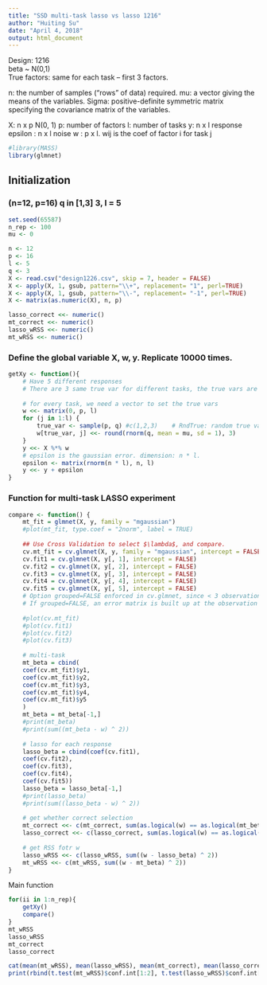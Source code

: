 ```yaml
---
title: "SSD multi-task lasso vs lasso 1216"
author: "Huiting Su"
date: "April 4, 2018"
output: html_document
---
```

Design: 1216  
beta ~ N(0,1)  
True factors: same for each task -- first 3 factors.

n: the number of samples ("rows" of data) required.
mu: a vector giving the means of the variables.
Sigma: positive-definite symmetric matrix specifying the covariance matrix of the variables.

X: n x p  N(0, 1)
p: number of factors
l: number of tasks
y: n x l  response
epsilon : n x l  noise
w : p x l. wij is the coef of factor i for task j

```r
#library(MASS)
library(glmnet)
```

## Initialization
### (n=12, p=16) q in [1,3] 3, l = 5
```r
set.seed(65587)
n_rep <- 100
mu <- 0

n <- 12
p <- 16
l <- 5
q <- 3
X <- read.csv("design1226.csv", skip = 7, header = FALSE)
X <- apply(X, 1, gsub, pattern="\\+", replacement= "1", perl=TRUE)
X <- apply(X, 1, gsub, pattern="\\-", replacement= "-1", perl=TRUE)
X <- matrix(as.numeric(X), n, p)

lasso_correct <<- numeric()
mt_correct <<- numeric()
lasso_wRSS <<- numeric()
mt_wRSS <<- numeric()
```

### Define the global variable X, w, y. Replicate 10000 times.
```r
getXy <- function(){
    # Have 5 different responses
    # There are 3 same true var for different tasks, the true vars are randomly chosen
    
    # for every task, we need a vector to set the true vars
    w <<- matrix(0, p, l)
    for (j in 1:l) {
        true_var <- sample(p, q) #c(1,2,3)    # RndTrue: random true variables
        w[true_var, j] <<- round(rnorm(q, mean = mu, sd = 1), 3)
    }
    y <<- X %*% w
    # epsilon is the gaussian error. dimension: n * l.
    epsilon <- matrix(rnorm(n * l), n, l)
    y <<- y + epsilon
}
```


### Function for multi-task LASSO experiment
```r
compare <- function() {
    mt_fit = glmnet(X, y, family = "mgaussian")
    #plot(mt_fit, type.coef = "2norm", label = TRUE)
    
    ## Use Cross Validation to select $\lambda$, and compare.
    cv.mt_fit = cv.glmnet(X, y, family = "mgaussian", intercept = FALSE)
    cv.fit1 = cv.glmnet(X, y[, 1], intercept = FALSE)
    cv.fit2 = cv.glmnet(X, y[, 2], intercept = FALSE)
    cv.fit3 = cv.glmnet(X, y[, 3], intercept = FALSE)
    cv.fit4 = cv.glmnet(X, y[, 4], intercept = FALSE)
    cv.fit5 = cv.glmnet(X, y[, 5], intercept = FALSE)
    # Option grouped=FALSE enforced in cv.glmnet, since < 3 observations per fold
    # If grouped=FALSE, an error matrix is built up at the observation level from the predictions from the nfold fits, and then summarized
    
    #plot(cv.mt_fit)
    #plot(cv.fit1)
    #plot(cv.fit2)
    #plot(cv.fit3)
    
    # multi-task
    mt_beta = cbind(
    coef(cv.mt_fit)$y1,
    coef(cv.mt_fit)$y2,
    coef(cv.mt_fit)$y3,
    coef(cv.mt_fit)$y4,
    coef(cv.mt_fit)$y5
    )
    mt_beta = mt_beta[-1,]
    #print(mt_beta)
    #print(sum((mt_beta - w) ^ 2))
    
    # lasso for each response
    lasso_beta = cbind(coef(cv.fit1),
    coef(cv.fit2),
    coef(cv.fit3),
    coef(cv.fit4),
    coef(cv.fit5))
    lasso_beta = lasso_beta[-1,]
    #print(lasso_beta)
    #print(sum((lasso_beta - w) ^ 2))
    
    # get whether correct selection
    mt_correct <<- c(mt_correct, sum(as.logical(w) == as.logical(mt_beta)) / (p * l))
    lasso_correct <<- c(lasso_correct, sum(as.logical(w) == as.logical(lasso_beta)) / (p * l))
    
    # get RSS fotr w
    lasso_wRSS <<- c(lasso_wRSS, sum((w - lasso_beta) ^ 2))
    mt_wRSS <<- c(mt_wRSS, sum((w - mt_beta) ^ 2))
}

```

Main function
```r
for(ii in 1:n_rep){
    getXy()
    compare()
}
mt_wRSS
lasso_wRSS
mt_correct
lasso_correct

cat(mean(mt_wRSS), mean(lasso_wRSS), mean(mt_correct), mean(lasso_correct))
print(rbind(t.test(mt_wRSS)$conf.int[1:2], t.test(lasso_wRSS)$conf.int[1:2], t.test(mt_correct)$conf.int[1:2], t.test(lasso_correct)$conf.int[1:2]))
```

